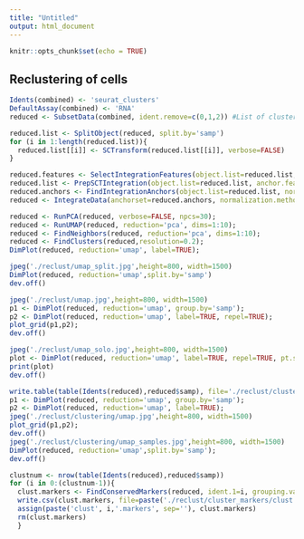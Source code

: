 ```yaml
---
title: "Untitled"
output: html_document
---
```


```r
knitr::opts_chunk$set(echo = TRUE)
```

## Reclustering of cells
```r
Idents(combined) <- 'seurat_clusters'
DefaultAssay(combined) <- 'RNA'
reduced <- SubsetData(combined, ident.remove=c(0,1,2)) #List of clusters to remove
```
```r
reduced.list <- SplitObject(reduced, split.by='samp')
for (i in 1:length(reduced.list)){
  reduced.list[[i]] <- SCTransform(reduced.list[[i]], verbose=FALSE)
}

reduced.features <- SelectIntegrationFeatures(object.list=reduced.list, nfeatures=3000);
reduced.list <- PrepSCTIntegration(object.list=reduced.list, anchor.features=reduced.features, verbose=FALSE);
reduced.anchors <- FindIntegrationAnchors(object.list=reduced.list, normalization.method='SCT', anchor.features=reduced.features, verbose=FALSE);
reduced <- IntegrateData(anchorset=reduced.anchors, normalization.method='SCT');

```
```r
reduced <- RunPCA(reduced, verbose=FALSE, npcs=30);
reduced <- RunUMAP(reduced, reduction='pca', dims=1:10); 
reduced <- FindNeighbors(reduced, reduction='pca', dims=1:10); 
reduced <- FindClusters(reduced,resolution=0.2); 
DimPlot(reduced, reduction='umap', label=TRUE); 

```

```r
jpeg('./reclust/umap_split.jpg',height=800, width=1500)
DimPlot(reduced, reduction='umap',split.by='samp')
dev.off()

jpeg('./reclust/umap.jpg',height=800, width=1500)
p1 <- DimPlot(reduced, reduction='umap', group.by='samp');
p2 <- DimPlot(reduced, reduction='umap', label=TRUE, repel=TRUE);
plot_grid(p1,p2); 
dev.off()

jpeg('./reclust/umap_solo.jpg',height=800, width=1500)
plot <- DimPlot(reduced, reduction='umap', label=TRUE, repel=TRUE, pt.size=2)
print(plot)
dev.off()
```

```r
write.table(table(Idents(reduced),reduced$samp), file='./reclust/clustering/counts_per_cluster.txt',sep='\t')
p1 <- DimPlot(reduced, reduction='umap', group.by='samp');
p2 <- DimPlot(reduced, reduction='umap', label=TRUE); 
jpeg('./reclust/clustering/umap.jpg',height=800, width=1500)
plot_grid(p1,p2); 
dev.off()
jpeg('./reclust/clustering/umap_samples.jpg',height=800, width=1500)
DimPlot(reduced, reduction='umap',split.by='samp');
dev.off()
```
```r
clustnum <- nrow(table(Idents(reduced),reduced$samp))
for (i in 0:(clustnum-1)){
  clust.markers <- FindConservedMarkers(reduced, ident.1=i, grouping.var='samp', print.bar=FALSE)
  write.csv(clust.markers, file=paste('./reclust/cluster_markers/clust',i,'.csv',sep=''))
  assign(paste('clust', i,'.markers', sep=''), clust.markers)
  rm(clust.markers)
  }


```


